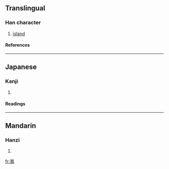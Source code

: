 {{see|島}}

==Translingual==
===Han character===
{{Han char|rn=46|rad=山|as=11|sn=14|four=|canj=山竹日火 (UHAF), X山竹日火 (XUHAF)}}
# [[island]]
====References====
{{Han ref|kx=0319.111|dkj=08435|dj=0619.180|hdz=10794.201|uh=5D8C|ud=23948}}
----
==Japanese==
===Kanji===
{{ja-kanji|grade=|rs=山11}}
# {{defn|Japanese}} 
====Readings====
{{ja-readings|on=[[とう]] (tō)|kun=[[しま]] (shima)}}
----
==Mandarin==
===Hanzi===
{{cmn-hanzi|pin=[[dǎo]] ([[dao3]])|wg=tao<sup>3</sup>}}
# {{defn|Mandarin}}

[[fr:嶌]]